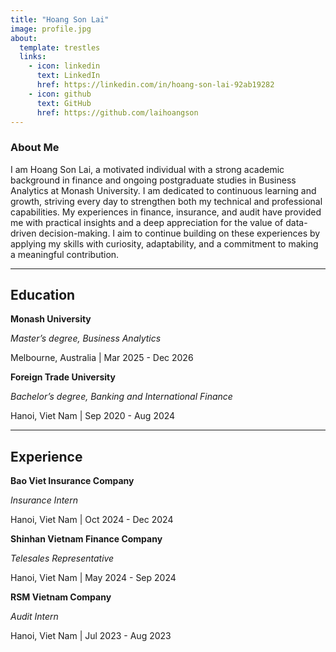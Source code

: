```yaml
---
title: "Hoang Son Lai"
image: profile.jpg
about:
  template: trestles
  links:
    - icon: linkedin
      text: LinkedIn
      href: https://linkedin.com/in/hoang-son-lai-92ab19282
    - icon: github
      text: GitHub
      href: https://github.com/laihoangson
---
```


### About Me

I am Hoang Son Lai, a motivated individual with a strong academic background in finance and ongoing postgraduate studies in Business Analytics at Monash University. I am dedicated to continuous learning and growth, striving every day to strengthen both my technical and professional capabilities. My experiences in finance, insurance, and audit have provided me with practical insights and a deep appreciation for the value of data-driven decision-making. I aim to continue building on these experiences by applying my skills with curiosity, adaptability, and a commitment to making a meaningful contribution.

---

## Education

**Monash University**  

*Master's degree, Business Analytics*

Melbourne, Australia | Mar 2025 - Dec 2026

**Foreign Trade University**  

*Bachelor's degree, Banking and International Finance*

Hanoi, Viet Nam | Sep 2020 - Aug 2024

---

## Experience

**Bao Viet Insurance Company**  

*Insurance Intern*

Hanoi, Viet Nam | Oct 2024 - Dec 2024

**Shinhan Vietnam Finance Company**

*Telesales Representative*

Hanoi, Viet Nam | May 2024 - Sep 2024

**RSM Vietnam Company**  

*Audit Intern*

Hanoi, Viet Nam | Jul 2023 - Aug 2023
